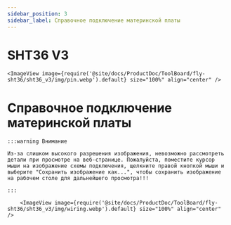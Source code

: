 ```yaml
---
sidebar_position: 3
sidebar_label: Справочное подключение материнской платы
---
```




# SHT36 V3

    <ImageView image={require('@site/docs/ProductDoc/ToolBoard/fly-sht36/sht36_v3/img/pin.webp').default} size="100%" align="center" />


# Справочное подключение материнской платы

    :::warning Внимание

    Из-за слишком высокого разрешения изображения, невозможно рассмотреть детали при просмотре на веб-странице. Пожалуйста, поместите курсор мыши на изображение схемы подключения, щелкните правой кнопкой мыши и выберите "Сохранить изображение как...", чтобы сохранить изображение на рабочем столе для дальнейшего просмотра!!!

    :::

        <ImageView image={require('@site/docs/ProductDoc/ToolBoard/fly-sht36/sht36_v3/img/wiring.webp').default} size="100%" align="center" />